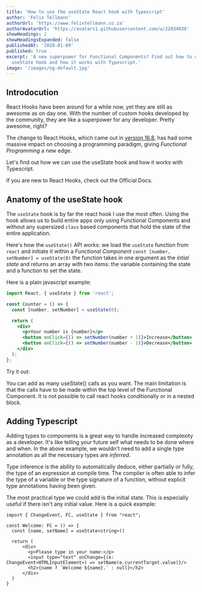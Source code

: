 ```yaml
---
title: 'How to use the useState React hook with Typescript'
author: 'Felix Tellmann'
authorUrl: 'https://www.felixtellmann.co.za'
authorAvatarUrl: 'https://avatars1.githubusercontent.com/u/22034038'
showHeadings: 2
showHeadingsExpanded: false
publishedAt: '2020-01-09'
published: true
excerpt: 'A new superpower for Functional Components? Find out how to use the
  useState hook and how it works with Typescript.'
image: '/images/og-default.jpg'
---
```


## Introdocution

React Hooks have been around for a while now, yet they are still as awesome
as on day one. With the number of custom hooks developed by the community, they are like a
superpower for any developer. Pretty awesome, right?

The change to React Hooks, which came out in
[version 16.8](https://reactjs.org/docs/hooks-intro.html), has had some massive impact on
choosing a programming paradigm, giving _Functional Programming_ a new edge.

Let's find out how we can use the useState hook and how it works with Typescript.


<InfoBlock type="question">
  If you are new to React Hooks, check out the <Link href="https://reactjs.org/docs/hooks-intro.html">Official Docs</Link>.
</InfoBlock>

## Anatomy of the useState hook

The `useState` hook is by far the react hook I use the most often. Using the hook allows
us to build entire apps only using Functional Components and without any supersized
`class` based components that hold the state of the entire application.

Here's how the `useState()` API works: we load the `useState` function from `react` and
initiate it within a _Functional Component_ `const [number, setNumber] = useState(0)`
the function takes in one argument as the _intial state_ and returns an array with two items:
the variable containing the state and a function to set the state.

Here is a plain javascript example:

```jsx:example.jsx
import React, { useState } from 'react';

const Counter = () => {
  const [number, setNumber] = useState(0);

  return (
    <div>
      <p>Your number is {number}</p>
      <button onClick={() => setNumber(number + 1)}>Increase</button>
      <button onClick={() => setNumber(number - 1)}>Decrease</button>
    </div>
  );
};
```

Try it out:

<IframeExample src="/examples/useState-typescript-1" title="useState Example" heightCalculationMethod="max"/>

You can add as many useState() calls as you want. The main limitation is that the calls
have to be made within the top level of the Functional Component. It is not possible to call
react hooks conditionally or in a nested block.

## Adding Typescript

Adding types to components is a great way to handle increased complexity as a developer.
It's like telling your future self what needs to be done where and when. In the above example,
we wouldn't need to add a single type annotation as all the necessary types are _inferred_.

<InfoBlock type="quote" heightCalculationMethod="max">
  Type inference is the ability to automatically deduce, either partially or fully, the type of an expression at compile time. The compiler is often
  able to infer the type of a variable or the type signature of a function, without explicit type annotations having been given.
</InfoBlock>

The most practical type we could add is the initial state. This is especially useful if there
isn't any initial value. Here is a quick example:

```tsx:example.tsx
import { ChangeEvent, FC, useState } from "react";

const Welcome: FC = () => {
  const [name, setName] = useState<string>()

  return (
      <div>
        <p>Please type in your name:</p>
        <input type="text" onChange={(e: ChangeEvent<HTMLInputElement>) => setName(e.currentTarget.value)}/>
        <h2>{name ? `Welcome ${name}.` : null}</h2>
      </div>
  )
}
```

<IframeExample src="/examples/useState-typescript-2" title="useState Typescript Example"/>

